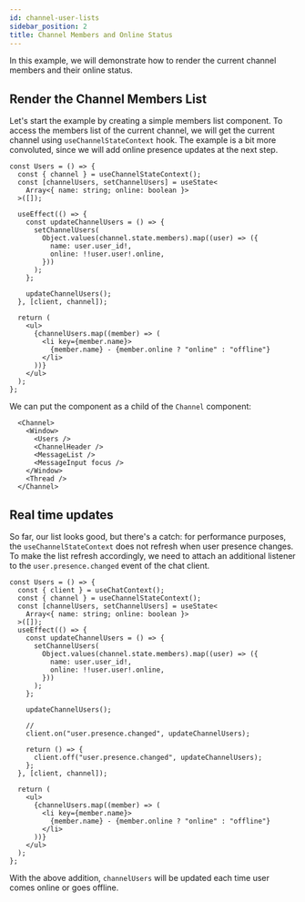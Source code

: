 ```yaml
---
id: channel-user-lists
sidebar_position: 2
title: Channel Members and Online Status
---
```


In this example, we will demonstrate how to render the current channel members and their online status.

## Render the Channel Members List

Let's start the example by creating a simple members list component. To access the members list of the current channel, we will get the current channel using `useChannelStateContext` hook. 
The example is a bit more convoluted, since we will add online presence updates at the next step.

```tsx
const Users = () => {
  const { channel } = useChannelStateContext();
  const [channelUsers, setChannelUsers] = useState<
    Array<{ name: string; online: boolean }>
  >([]);

  useEffect(() => {
    const updateChannelUsers = () => {
      setChannelUsers(
        Object.values(channel.state.members).map((user) => ({
          name: user.user_id!,
          online: !!user.user!.online,
        }))
      );
    };

    updateChannelUsers();
  }, [client, channel]);

  return (
    <ul>
      {channelUsers.map((member) => (
        <li key={member.name}>
          {member.name} - {member.online ? "online" : "offline"}
        </li>
      ))}
    </ul>
  );
};
```

We can put the component as a child of the `Channel` component:

```tsx
  <Channel>
    <Window>
      <Users />
      <ChannelHeader />
      <MessageList />
      <MessageInput focus />
    </Window>
    <Thread />
  </Channel>
```

## Real time updates 

So far, our list looks good, but there's a catch: for performance purposes, the `useChannelStateContext` does not refresh when user presence changes. 
To make the list refresh accordingly, we need to attach an additional listener to the `user.presence.changed` event of the chat client. 

```tsx
const Users = () => {
  const { client } = useChatContext();
  const { channel } = useChannelStateContext();
  const [channelUsers, setChannelUsers] = useState<
    Array<{ name: string; online: boolean }>
  >([]);
  useEffect(() => {
    const updateChannelUsers = () => {
      setChannelUsers(
        Object.values(channel.state.members).map((user) => ({
          name: user.user_id!,
          online: !!user.user!.online,
        }))
      );
    };

    updateChannelUsers();

    // 
    client.on("user.presence.changed", updateChannelUsers);

    return () => {
      client.off("user.presence.changed", updateChannelUsers);
    };
  }, [client, channel]);

  return (
    <ul>
      {channelUsers.map((member) => (
        <li key={member.name}>
          {member.name} - {member.online ? "online" : "offline"}
        </li>
      ))}
    </ul>
  );
};
```

With the above addition, `channelUsers` will be updated each time user comes online or goes offline.

